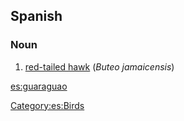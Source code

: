 ==Spanish==

===Noun===
{{es-noun|m}}

# {{Cuba|Dominican Republic|Puerto Rico|lang=es}} [[w:red-tailed hawk|red-tailed hawk]] (''Buteo jamaicensis'')

[[Category:es:Birds]]

[[es:guaraguao]]